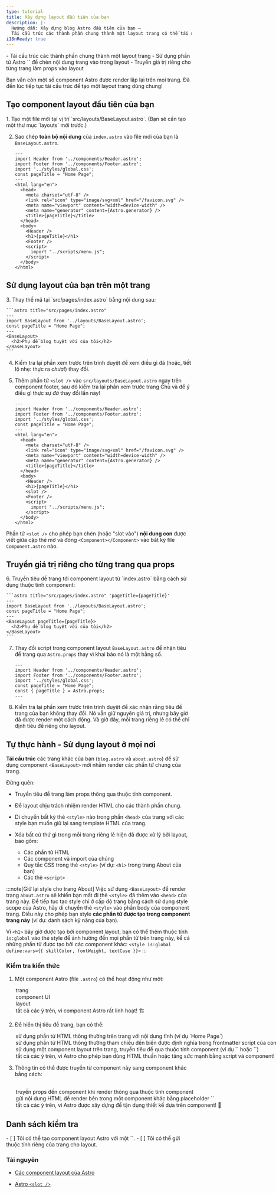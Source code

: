 ```yaml
---
type: tutorial
title: Xây dựng layout đầu tiên của bạn
description: |-
  Hướng dẫn: Xây dựng blog Astro đầu tiên của bạn —
  Tái cấu trúc các thành phần chung thành một layout trang có thể tái sử dụng
i18nReady: true
---
```



<PreCheck>
  - Tái cấu trúc các thành phần chung thành một layout trang
  - Sử dụng phần tử Astro `<slot />` để chèn nội dung trang vào trong layout
  - Truyền giá trị riêng cho từng trang làm props vào layout
</PreCheck>

Bạn vẫn còn một số component Astro được render lặp lại trên mọi trang. Đã đến lúc tiếp tục tái cấu trúc để tạo một layout trang dùng chung!

## Tạo component layout đầu tiên của bạn

<Steps>
1. Tạo một file mới tại vị trí `src/layouts/BaseLayout.astro`. (Bạn sẽ cần tạo một thư mục `layouts` mới trước.)

2. Sao chép **toàn bộ nội dung** của `index.astro` vào file mới của bạn là `BaseLayout.astro`.

    ```astro title="src/layouts/BaseLayout.astro"
    ---
    import Header from '../components/Header.astro';
    import Footer from '../components/Footer.astro';
    import '../styles/global.css';
    const pageTitle = "Home Page";
    ---
    <html lang="en">
      <head>
        <meta charset="utf-8" />
        <link rel="icon" type="image/svg+xml" href="/favicon.svg" />
        <meta name="viewport" content="width=device-width" />
        <meta name="generator" content={Astro.generator} />
        <title>{pageTitle}</title>
      </head>
      <body>
        <Header />
        <h1>{pageTitle}</h1>
        <Footer />
        <script>
          import "../scripts/menu.js";
        </script>
      </body>
    </html>
    ```
</Steps>

## Sử dụng layout của bạn trên một trang

<Steps>
3. Thay thế mã tại `src/pages/index.astro` bằng nội dung sau:

    ```astro title="src/pages/index.astro"
    ---
    import BaseLayout from '../layouts/BaseLayout.astro';
    const pageTitle = "Home Page";
    ---
    <BaseLayout>
      <h2>Phụ đề blog tuyệt vời của tôi</h2>
    </BaseLayout>
    ```

4. Kiểm tra lại phần xem trước trên trình duyệt để xem điều gì đã (hoặc, tiết lộ nhẹ: thực ra _chưa_!) thay đổi.

5. Thêm phần tử `<slot />` vào `src/layouts/BaseLayout.astro` ngay trên component footer, sau đó kiểm tra lại phần xem trước trang Chủ và để ý điều gì thực sự _đã_ thay đổi lần này!

    ```astro title="src/layouts/BaseLayout.astro" ins={18}
    ---
    import Header from '../components/Header.astro';
    import Footer from '../components/Footer.astro';
    import '../styles/global.css';
    const pageTitle = "Home Page";
    ---
    <html lang="en">
      <head>
        <meta charset="utf-8" />
        <link rel="icon" type="image/svg+xml" href="/favicon.svg" />
        <meta name="viewport" content="width=device-width" />
        <meta name="generator" content={Astro.generator} />
        <title>{pageTitle}</title>
      </head>
      <body>
        <Header />
        <h1>{pageTitle}</h1>
        <slot />
        <Footer />
        <script>
          import "../scripts/menu.js";
        </script>
      </body>
    </html>
    ```
</Steps>

 Phần tử `<slot />` cho phép bạn chèn (hoặc "slot vào") **nội dung con** được viết giữa cặp thẻ mở và đóng `<Component></Component>` vào bất kỳ file `Component.astro` nào.

## Truyền giá trị riêng cho từng trang qua props

<Steps>
6. Truyền tiêu đề trang tới component layout từ `index.astro` bằng cách sử dụng thuộc tính component:

    ```astro title="src/pages/index.astro" 'pageTitle={pageTitle}'
    ---
    import BaseLayout from '../layouts/BaseLayout.astro';
    const pageTitle = "Home Page";
    ---
    <BaseLayout pageTitle={pageTitle}>
      <h2>Phụ đề blog tuyệt vời của tôi</h2>
    </BaseLayout>
    ```

7. Thay đổi script trong component layout `BaseLayout.astro` để nhận tiêu đề trang qua `Astro.props` thay vì khai báo nó là một hằng số.

    ```astro title="src/layouts/BaseLayout.astro" del={5} ins={6}
    ---
    import Header from '../components/Header.astro';
    import Footer from '../components/Footer.astro';
    import '../styles/global.css';
    const pageTitle = "Home Page";
    const { pageTitle } = Astro.props;
    ---
    ```

8. Kiểm tra lại phần xem trước trên trình duyệt để xác nhận rằng tiêu đề trang của bạn không thay đổi. Nó vẫn giữ nguyên giá trị, nhưng bây giờ đã được render một cách động. Và giờ đây, mỗi trang riêng lẻ có thể chỉ định tiêu đề riêng cho layout.
</Steps>

<Box icon="puzzle-piece">

## Tự thực hành - Sử dụng layout ở mọi nơi

**Tái cấu trúc** các trang khác của bạn (`blog.astro` và `about.astro`) để sử dụng component `<BaseLayout>` mới nhằm render các phần tử chung của trang.

Đừng quên:

- Truyền tiêu đề trang làm props thông qua thuộc tính component.

- Để layout chịu trách nhiệm render HTML cho các thành phần chung.

- Di chuyển bất kỳ thẻ `<style>` nào trong phần `<head>` của trang với các style bạn muốn giữ lại sang template HTML của trang.

- Xóa bất cứ thứ gì trong mỗi trang riêng lẻ hiện đã được xử lý bởi layout, bao gồm:

  - Các phần tử HTML
  - Các component và import của chúng
  - Quy tắc CSS trong thẻ `<style>` (ví dụ: `<h1>` trong trang About của bạn)
  - Các thẻ `<script>`

:::note[Giữ lại style cho trang About]
Việc sử dụng `<BaseLayout>` để render trang `about.astro` sẽ khiến bạn mất đi thẻ `<style>` đã thêm vào `<head>` của trang này. Để tiếp tục tạo style chỉ ở cấp độ trang bằng cách sử dụng style scope của Astro, hãy di chuyển thẻ `<style>` vào phần body của component trang. Điều này cho phép bạn style **các phần tử được tạo trong component trang này** (ví dụ: danh sách kỹ năng của bạn).

Vì `<h1>` bây giờ được tạo bởi component layout, bạn có thể thêm thuộc tính `is:global` vào thẻ style để ảnh hưởng đến mọi phần tử trên trang này, kể cả những phần tử được tạo bởi các component khác: `<style is:global define:vars={{ skillColor, fontWeight, textCase }}>`
:::
</Box>



<Box icon="question-mark">

### Kiểm tra kiến thức

1. Một component Astro (file `.astro`) có thể hoạt động như một:

    <MultipleChoice>
      <Option>trang</Option>
      <Option>component UI</Option>
      <Option>layout</Option>
      <Option isCorrect>tất cả các ý trên, vì component Astro rất linh hoạt! 🏗️</Option>
    </MultipleChoice>

2. Để hiển thị tiêu đề trang, bạn có thể:

    <MultipleChoice>
      <Option>
        sử dụng phần tử HTML thông thường trên trang với nội dung tĩnh (ví dụ `<h1>Home Page</h1>`)
      </Option>
      <Option>
        sử dụng phần tử HTML thông thường tham chiếu đến biến được định nghĩa trong frontmatter script của component (ví dụ `<h1>{pageTitle}</h1>`)
      </Option>
      <Option>
        sử dụng một component layout trên trang, truyền tiêu đề qua thuộc tính component (ví dụ `<BaseLayout title="Home Page" />` hoặc `<BaseLayout title={pageTitle} />`)
      </Option>
      <Option isCorrect>
        tất cả các ý trên, vì Astro cho phép bạn dùng HTML thuần hoặc tăng sức mạnh bằng script và component! 💪
      </Option>
    </MultipleChoice>

3. Thông tin có thể được truyền từ component này sang component khác bằng cách:

    <MultipleChoice>
      <Option>
      </Option>
      <Option>
        truyền props đến component khi render thông qua thuộc tính component
      </Option>
      <Option>
        gửi nội dung HTML để render bên trong một component khác bằng placeholder `<slot />`
      </Option>
      <Option isCorrect>
        tất cả các ý trên, vì Astro được xây dựng để tận dụng thiết kế dựa trên component! 🧩
      </Option>
    </MultipleChoice>

</Box>

<Box icon="check-list">

## Danh sách kiểm tra

<Checklist>
- [ ] Tôi có thể tạo component layout Astro với một `<slot />`.
- [ ] Tôi có thể gửi thuộc tính riêng của trang cho layout.
</Checklist>
</Box>

### Tài nguyên

- [Các component layout của Astro](/vi/basics/layouts/)

- [Astro `<slot />`](/vi/basics/astro-components/#slots)